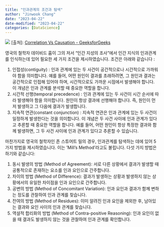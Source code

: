 ```yaml
---
title: "인과관계의 조건과 탐색"
author: "Jinwook Chang"
date: "2023-04-22"
date-modified: "2023-04-22"
categories: [DataScience]
---
```


![](front.png)
[출처]: [Correlation Vs Causation - GeeksforGeeks](https://www.geeksforgeeks.org/correlation-vs-causation/)

영국의 철학자 데이비드 흄이 그의 저서 “인간 지성의 조사”에서 인간 지식의 인과관계를 인식하는데 있어 필요한 세 가지 조건을 제시하였습니다. 조건은 아래와 같습니다 : 

1. 인접성(contiguity) : 인과 관계에 있는 두 사건이 공간적으로나 시간적으로 가까워야 함을 의미합니다. 예를 들어, 어떤 원인이 결과를 초래하려면, 그 원인과 결과는 공간적으로 인접해 있어야 하며, 시간적으로도 가까운 시점에서 발생해야 합니다. 이 개념은 인과 관계를 분석할 때 중요한 역할을 합니다.
2. 시간적 선행(temporal precedence) : 인과 관계에 있는 두 사건이 시간 순서에 따라 발생해야 함을 의미합니다. 원인이 항상 결과에 선행해야 합니다. 즉, 원인이 먼저 발생하고 그 다음에 결과가 발생합니다.
3. 지속적 연관(constant conjunction) : 지속적 연관은 인과 관계에 있는 두 사건이 일정하게 발생한다는 것을 의미합니다. 이 개념은 두 사건 사이에 인과 관계가 있다고 추론할 때 중요한 역할을 합니다. 예를 들어, 어떤 원인이 항상 특정한 결과와 함께 발생하면, 그 두 사건 사이에 인과 관계가 있다고 추론할 수 있습니다.

마찬가지로 영국의 철학자인 존 스튜어트 밀의 경우, 인과관계를 탐색하는 데에 있어 5가지 방법을 제시하였습니다. 이는 ‘Mill’s Method’라고도 불립니다. 다섯 가지 방법은 하기와 같습니다:

1. 동시 발생의 방법 (Method of Agreement): 서로 다른 상황에서 결과가 발생할 때 공통적으로 존재하는 요소를 인과 요인으로 간주합니다.
2. 차이의 방법 (Method of Difference): 결과가 발생하는 상황과 발생하지 않는 상황에서의 유일한 차이점을 인과 요인으로 간주합니다.
3. 공변의 방법 (Method of Concomitant Variation): 인과 요인과 결과가 함께 변하는 정도를 관찰하여 인과 관계를 찾습니다.
4. 잔여의 방법 (Method of Residues): 이미 알려진 인과 요인을 제외한 후, 남아있는 결과와 요인 사이의 인과 관계를 찾습니다.
5. 역설적 합리화의 방법 (Method of Contra-positive Reasoning): 인과 요인이 없을 때 결과도 발생하지 않는 것을 관찰하여 인과 관계를 확인합니다.
